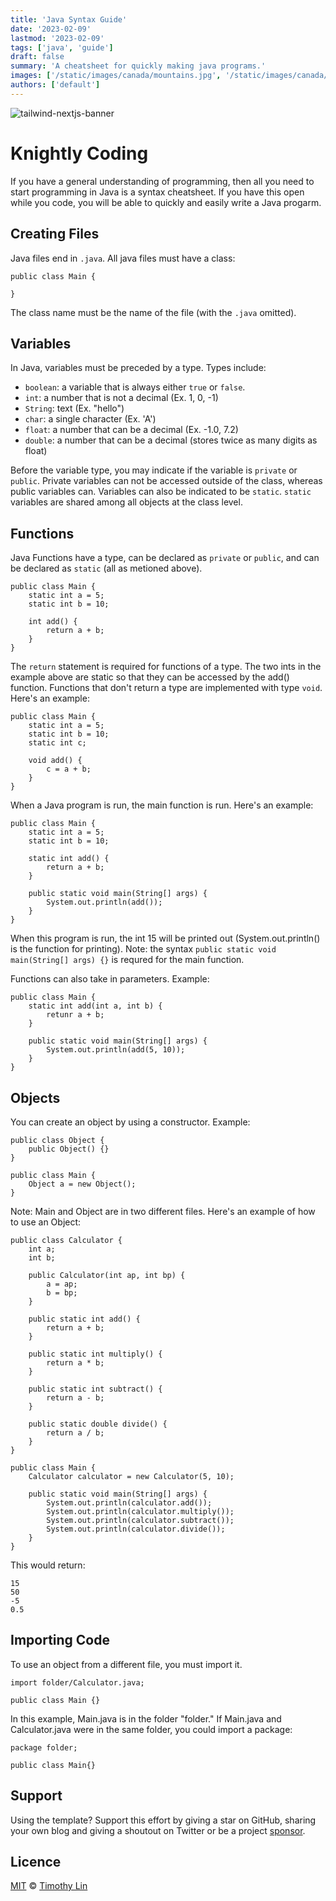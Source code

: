 ```yaml
---
title: 'Java Syntax Guide'
date: '2023-02-09'
lastmod: '2023-02-09'
tags: ['java', 'guide']
draft: false
summary: 'A cheatsheet for quickly making java programs.'
images: ['/static/images/canada/mountains.jpg', '/static/images/canada/toronto.jpg']
authors: ['default']
---
```


![tailwind-nextjs-banner](/static/images/twitter-card.png)

# Knightly Coding

If you have a general understanding of programming, then all you need to start programming in Java is a syntax cheatsheet.
If you have this open while you code, you will be able to quickly and easily write a Java progarm.

## Creating Files

Java files end in `.java`. All java files must have a class:
```
public class Main {

}
```
The class name must be the name of the file (with the `.java` omitted).

## Variables

In Java, variables must be preceded by a type. Types include:
- `boolean`: a variable that is always either `true` or `false`.
- `int`: a number that is not a decimal (Ex. 1, 0, -1)
- `String`: text (Ex. "hello")
- `char`: a single character (Ex. 'A')
- `float`: a number that can be a decimal (Ex. -1.0, 7.2)
- `double`: a number that can be a decimal (stores twice as many digits as float)

Before the variable type, you may indicate if the variable is `private` or `public`. Private variables can not be accessed outside of the class, whereas public variables can.
Variables can also be indicated to be `static`. `static` variables are shared among all objects at the class level.

## Functions

Java Functions have a type, can be declared as `private` or `public`, and can be declared as `static` (all as metioned above).
```
public class Main {
    static int a = 5;
    static int b = 10;

    int add() {
        return a + b;
    }
}
```

The `return` statement is required for functions of a type. The two ints in the example above are static so that they can be accessed by the add() function.
Functions that don't return a type are implemented with type `void`. Here's an example:
```
public class Main {
    static int a = 5;
    static int b = 10;
    static int c;

    void add() {
        c = a + b;
    }
}
```

When a Java program is run, the main function is run. Here's an example:
```
public class Main {
    static int a = 5;
    static int b = 10;

    static int add() {
        return a + b;
    }

    public static void main(String[] args) {
        System.out.println(add());
    }
}
```

When this program is run, the int 15 will be printed out (System.out.println() is the function for printing).
Note: the syntax `public static void main(String[] args) {}` is requred for the main function.

Functions can also take in parameters. Example:
```
public class Main {
    static int add(int a, int b) {
        retunr a + b;
    }

    public static void main(String[] args) {
        System.out.println(add(5, 10));
    }
}
```

## Objects

You can create an object by using a constructor. Example:
```
public class Object {
    public Object() {}
}

public class Main {
    Object a = new Object();
}
```

Note: Main and Object are in two different files.
Here's an example of how to use an Object:
```
public class Calculator {
    int a;
    int b;

    public Calculator(int ap, int bp) {
        a = ap;
        b = bp;
    }

    public static int add() {
        return a + b;
    }

    public static int multiply() {
        return a * b;
    }

    public static int subtract() {
        return a - b;
    }

    public static double divide() {
        return a / b;
    }
}

public class Main {
    Calculator calculator = new Calculator(5, 10);

    public static void main(String[] args) {
        System.out.println(calculator.add());
        System.out.println(calculator.multiply());
        System.out.println(calculator.subtract());
        System.out.println(calculator.divide());
    }
}
```

This would return:
```
15
50
-5
0.5
```

## Importing Code

To use an object from a different file, you must import it.
```
import folder/Calculator.java;

public class Main {}
```

In this example, Main.java is in the folder "folder." If Main.java and Calculator.java were in the same folder, you could import a package:
```
package folder;

public class Main{}
```

## Support

Using the template? Support this effort by giving a star on GitHub, sharing your own blog and giving a shoutout on Twitter or be a project [sponsor](https://github.com/sponsors/timlrx).

## Licence

[MIT](https://github.com/timlrx/tailwind-nextjs-starter-blog/blob/master/LICENSE) © [Timothy Lin](https://www.timrlx.com)
